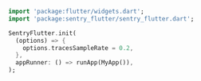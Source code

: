 ```dart
import 'package:flutter/widgets.dart';
import 'package:sentry_flutter/sentry_flutter.dart';

SentryFlutter.init(
  (options) => {
    options.tracesSampleRate = 0.2,
  },
  appRunner: () => runApp(MyApp()),
);
```

